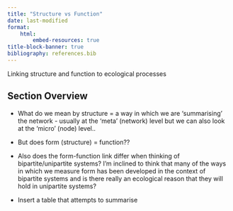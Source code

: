 ```yaml
---
title: "Structure vs Function"
date: last-modified
format:
    html:
        embed-resources: true
title-block-banner: true
bibliography: references.bib
---
```


Linking structure and function to ecological processes

## Section Overview

-   What do we mean by structure = a way in which we are 'summarising' the network - usually at the 'meta' (network) level but we can also look at the 'micro' (node) level..

-   But does form (structure) = function??

-   Also does the form-function link differ when thinking of bipartite/unipartite systems? I'm inclined to think that many of the ways in which we measure form has been developed in the context of bipartite systems and is there really an ecological reason that they will hold in unipartite systems?

-   Insert a table that attempts to summarise